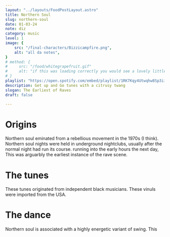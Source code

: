 ```yaml
---
layout: "../layouts/FoodPostLayout.astro"
title: Northern Soul
slug: northern-soul
date: 01-03-24
note: diz
category: music
level: 1
image: {
    src: "/final-characters/Bizzicampfire.png",
    alt: "all da notes",
}
# method: {
#     src: "/food/whitegrapefruit.gif"
#     alt: "if this was loading correctly you would see a lovely little animation on how to make this recipe here... ohh well."
# }
playlist: "https://open.spotify.com/embed/playlist/1RK7Kqy4Utwqhw8Sp3ii5X?utm_source=generator&theme=0"
description: Get up and Go tunes with a citrusy twang
slogan: The Earliest of Raves
draft: false

---
```


# Origins
Northern soul eminated from a rebellious movement in the 1970s (I think). Northern soul nights were held in underground nightclubs, usually after the normal night had run its course. running into the early hours the next day, This was arguarbly the earliest instance of the rave scene.

# The tunes
These tunes originated from independent black musicians. These vinuls were imported from the USA.

# The dance
Northern soul is associated with a highly energetic variant of swing. This 